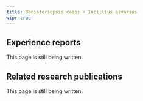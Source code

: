 ---
title: Banisteriopsis caapi + Incillius alvarius
wip: true
---

## Experience reports

This page is still being written.

## Related research publications

This page is still being written.

